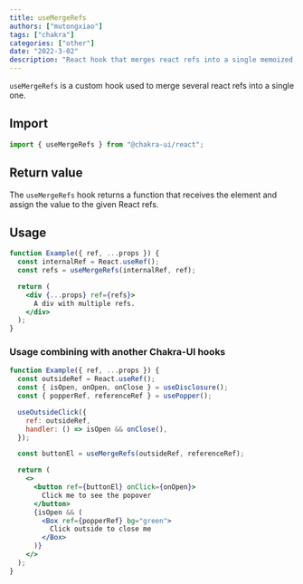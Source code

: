 ```yaml
---
title: useMergeRefs
authors: ["mutongxiao"]
tags: ["chakra"]
categories: ["other"]
date: "2022-3-02"
description: "React hook that merges react refs into a single memoized function"
---
```


`useMergeRefs` is a custom hook used to merge several react refs into a single
one.

## Import

```js
import { useMergeRefs } from "@chakra-ui/react";
```

## Return value

The `useMergeRefs` hook returns a function that receives the element and assign
the value to the given React refs.

## Usage

```jsx
function Example({ ref, ...props }) {
  const internalRef = React.useRef();
  const refs = useMergeRefs(internalRef, ref);

  return (
    <div {...props} ref={refs}>
      A div with multiple refs.
    </div>
  );
}
```

### Usage combining with another Chakra-UI hooks

```jsx
function Example({ ref, ...props }) {
  const outsideRef = React.useRef();
  const { isOpen, onOpen, onClose } = useDisclosure();
  const { popperRef, referenceRef } = usePopper();

  useOutsideClick({
    ref: outsideRef,
    handler: () => isOpen && onClose(),
  });

  const buttonEl = useMergeRefs(outsideRef, referenceRef);

  return (
    <>
      <button ref={buttonEl} onClick={onOpen}>
        Click me to see the popover
      </button>
      {isOpen && (
        <Box ref={popperRef} bg="green">
          Click outside to close me
        </Box>
      )}
    </>
  );
}
```
